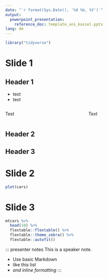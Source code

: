 ```yaml
---
date: "`r format(Sys.Date(), '%d %b, %Y')`"
output:
  powerpoint_presentation:
    reference_doc: template_uni_kassel.pptx
lang: de
---
```


<!--  tabelle

flextable::flextable() %>%
flextable::theme_zebra() %>% 
flextable::autofit() 

-->

```r
library("tidyverse")
```


# Slide 1

## Header 1

- text
- text

:::::::::::::: {.columns}
::: {.column}
Test
:::
::: {.column}
Text
:::
::::::::::::::

## Header 2

## Header 3


# Slide 2

 
```r
plot(cars)
```

# Slide 3

```r
mtcars %>% 
  head(10) %>% 
  flextable::flextable() %>%
  flextable::theme_zebra() %>% 
  flextable::autofit()
```

::: presenter notes
This is a speaker note.

- Use basic Markdown
- like this list
- *and inline formatting*
:::
